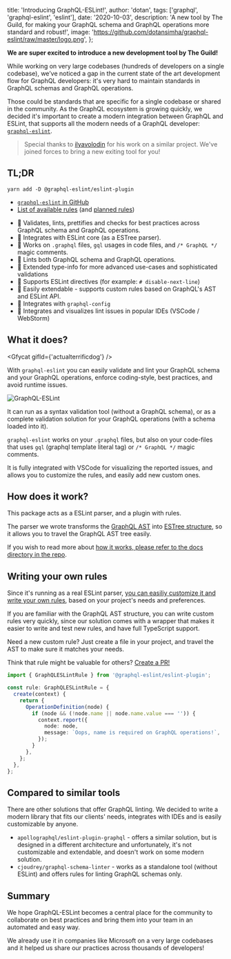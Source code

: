 
  title: 'Introducing GraphQL-ESLint!',
  author: 'dotan',
  tags: ['graphql', 'graphql-eslint', 'eslint'],
  date: '2020-10-03',
  description:
    'A new tool by The Guild, for making your GraphQL schema and GraphQL operations more standard and robust!',
  image: 'https://github.com/dotansimha/graphql-eslint/raw/master/logo.png',
};


**We are super excited to introduce a new development tool by The Guild!**

While working on very large codebases (hundreds of developers on a single codebase), we’ve noticed a gap in the current state of the art development flow for GraphQL developers: it's very hard to maintain standards in GraphQL schemas and GraphQL operations.

Those could be standards that are specific for a single codebase or shared in the community.
As the GraphQL ecosystem is growing quickly, we decided it's important to create a modern integration between GraphQL and ESLint, that supports all the modern needs of a GraphQL developer: [`graphql-eslint`](https://github.com/dotansimha/graphql-eslint).

> Special thanks to [ilyavolodin](https://github.com/ilyavolodin) for his work on a similar project. We've joined forces to bring a new exiting tool for you!

## TL;DR

```
yarn add -D @graphql-eslint/eslint-plugin
```

- [`graphql-eslint` in GitHub](https://github.com/dotansimha/graphql-eslint)
- [List of available rules](https://github.com/dotansimha/graphql-eslint/blob/master/docs/README.md) (and [planned rules](https://github.com/dotansimha/graphql-eslint/issues?q=is%3Aissue+is%3Aopen+label%3Anew-rule))

* 🚀 Validates, lints, prettifies and checks for best practices across GraphQL schema and GraphQL operations.
* 🚀 Integrates with ESLint core (as a ESTree parser).
* 🚀 Works on `.graphql` files, `gql` usages in code files, and `/* GraphQL */` magic comments.
* 🚀 Lints both GraphQL schema and GraphQL operations.
* 🚀 Extended type-info for more advanced use-cases and sophisticated validations
* 🚀 Supports ESLint directives (for example: `# disable-next-line`)
* 🚀 Easily extendable - supports custom rules based on GraphQL's AST and ESLint API.
* 🚀 Integrates with `graphql-config`
* 🚀 Integrates and visualizes lint issues in popular IDEs (VSCode / WebStorm)

## What it does?

<Gfycat gifId={'actualterrificdog'} />

With `graphql-eslint` you can easily validate and lint your GraphQL schema and your GraphQL operations, enforce coding-style, best practices, and avoid runtime issues.

![GraphQL-ESLint](/blog-assets/graphql-eslint/1.png 'GraphQL ESLint in action')

It can run as a syntax validation tool (without a GraphQL schema), or as a complete validation solution for your GraphQL operations (with a schema loaded into it).

`graphql-eslint` works on your `.graphql` files, but also on your code-files that uses `gql` (graphql template literal tag) or `/* GraphQL */` magic comments.

It is fully integrated with VSCode for visualizing the reported issues, and allows you to customize the rules, and easily add new custom ones.

## How does it work?

This package acts as a ESLint parser, and a plugin with rules.

The parser we wrote transforms the [GraphQL AST](https://graphql.org/graphql-js/language/) into [ESTree structure](https://github.com/estree/estree), so it allows you to travel the GraphQL AST tree easily.

If you wish to read more about [how it works, please refer to the docs directory in the repo](https://github.com/dotansimha/graphql-eslint/blob/master/docs/README.md).

## Writing your own rules

Since it's running as a real ESLint parser, [you can easiliy customize it and write your own rules](https://github.com/dotansimha/graphql-eslint/blob/master/docs/custom-rules.md), based on your project's needs and preferences.

If you are familiar with the GraphQL AST structure, you can write custom rules very quickly, since our solution comes with a wrapper that makes it easier to write and test new rules, and have full TypeScript support.

Need a new custom rule? Just create a file in your project, and travel the AST to make sure it matches your needs.

Think that rule might be valuable for others? [Create a PR!](https://github.com/dotansimha/graphql-eslint#contributing)

```ts
import { GraphQLESLintRule } from '@graphql-eslint/eslint-plugin';

const rule: GraphQLESLintRule = {
  create(context) {
    return {
      OperationDefinition(node) {
        if (node && (!node.name || node.name.value === '')) {
          context.report({
            node: node,
            message: `Oops, name is required on GraphQL operations!`,
          });
        }
      },
    };
  },
};
```

## Compared to similar tools

There are other solutions that offer GraphQL linting.
We decided to write a modern library that fits our clients' needs, integrates with IDEs and is easily customizable by anyone.

- `apollographql/eslint-plugin-graphql` - offers a similar solution, but is designed in a different architecture and unfortunately, it's not customizable and extendable, and doesn't work on some modern solution.
- `cjoudrey/graphql-schema-linter` - works as a standalone tool (without ESLint) and offers rules for linting GraphQL schemas only.

## Summary

We hope GraphQL-ESLint becomes a central place for the community to collaborate on best practices and bring them into your team in an automated and easy way.

We already use it in companies like Microsoft on a very large codebases and it helped us share our practices across thousands of developers!
